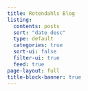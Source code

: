 ```yaml
---
title: Rotendahls Blog
listing:
  contents: posts
  sort: "date desc"
  type: default
  categories: true
  sort-ui: false
  filter-ui: true
  feed: true
page-layout: full
title-block-banner: true
---
```


